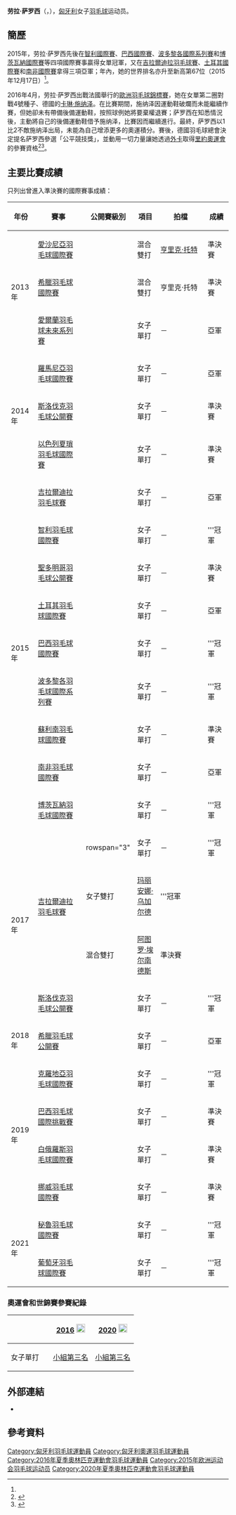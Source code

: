 {{noteTA|G1=Badminton}}
{{Infobox 羽球選手
| playername              = 劳拉·萨罗西<br/>{{lang|hu|Laura Sárosi}}
| image                   = 
| size                    = 
| caption                 = 
| birth_name              = 
| date_of_birth           = {{birth_date_and_age|1992|11|11}}<ref name="15Baku">{{cite web|title=Athletes - Hungary HUN - Laura Sarosi|url=http://www.baku2015.com/athletes/athlete=sarosi-laura-1022565/index.html?intcmp=athletes-hub|publisher=Baku 2015 European Games official website|access-date=2015-06-18|archive-url=https://web.archive.org/web/20150618123414/http://www.baku2015.com/athletes/athlete=sarosi-laura-1022565/index.html?intcmp=athletes-hub|archive-date=2015-06-18|dead-url=yes}}{{en}}</ref>
| place_of_birth          = {{HUN}}[[布达佩斯|布达佩斯]]<ref name="15Baku"/>
| height                  = {{height|m=1.67}}<ref name="15Baku"/>
| weight                  = {{weight|kg=57}}<ref name="15Baku"/>
| event                   = 女子單打、女子雙打、混合雙打
| country                 = {{HUN}}
| years_active            = 
| handedness              = 右手
| coach                   = [[Yasen_Borisov|Yasen Borisov]]<ref name="15Baku"/>
| highest_ranking         = 第67位（女單）
| date_of_highest_ranking = 2015年12月17日<ref name="highest_ranking">[http://bwfcontent.tournamentsoftware.com/ranking/player.aspx?id=11138&player=113900 BWF World Ranking - Ranking of Laura SAROSI (34899)]{{en}}</ref>
| current_ranking         = 第72位（女單）<br/>第185位（女雙-[[爱格妮思·科罗西|科罗西]]）<br/>第215位（混雙-[[克劳斯·盖尔盖伊|克劳斯]]）
| date_of_current_ranking = 2016年5月5日<ref>[http://bwfcontent.tournamentsoftware.com/ranking/category.aspx?id=11138&category=473 BWF World Ranking - BWF世界排名榜 (5/5/2016) - Women's singles]{{en}}</ref><ref>[http://bwfcontent.tournamentsoftware.com/ranking/category.aspx?id=11138&category=475 BWF World Ranking - BWF世界排名榜 (5/5/2016) - Women's doubles] {{Webarchive|url=https://archive.is/20160505121541/http://bwfcontent.tournamentsoftware.com/ranking/category.aspx?id=11138&category=475 |date=2016-05-05 }}{{en}}</ref><ref>[http://bwfcontent.tournamentsoftware.com/ranking/category.aspx?id=11138&category=476 BWF World Ranking - BWF世界排名榜 (5/5/2016) - Mixed doubles]{{en}}</ref>
| played                  = 104勝–70負（女單）<br/>10勝–21負（女雙）<br/>19勝–29負（混雙）
| titles                  = 
| bwf_profile             = F0873D0F-0F78-4B22-8C21-AC2085E043C4
| bwf_id                  = 34899
| updated                 = 2016年5月9日
}}
{{MedalTableTop}}
{{MedalSport | 女子[[羽毛球|羽毛球]]}}
{{MedalCountry | {{HUN}}}}
{{MedalBottom}}
'''劳拉·萨罗西'''（{{lang-hu|'''Laura Sárosi'''}}，{{bd|1992年|11月11日}}），[[匈牙利|匈牙利]]女子[[羽毛球|羽毛球]]运动员。

==簡歷==
2015年，劳拉·萨罗西先後在[[2015年智利羽毛球國際賽|智利國際賽]]、[[2015年巴西羽毛球國際賽|巴西國際賽]]、[[2015年波多黎各羽毛球國際系列賽|波多黎各國際系列賽]]和[[2015年博茨瓦納羽毛球國際賽|博茨瓦納國際賽]]等四項國際賽事贏得女單冠軍，又在[[2015年吉拉爾迪拉羽毛球賽|吉拉爾迪拉羽毛球賽]]、[[2015年土耳其羽毛球國際賽|土耳其國際賽]]和[[2015年南非羽毛球國際賽|南非國際賽]]拿得三項亞軍；年內，她的世界排名亦升至新高第67位（2015年12月17日）<ref name="highest_ranking"/>。

2016年4月，劳拉·萨罗西出戰法國舉行的[[2016年歐洲羽毛球錦標賽|歐洲羽毛球錦標賽]]，她在女單第二圈對戰4號種子、德國的[[卡琳·施纳泽|卡琳·施纳泽]]。在比賽期間，施纳泽因運動鞋破爛而未能繼續作賽，但她卻未有帶備後備運動鞋，按照球例她將要棄權退賽；萨罗西在知悉情況後，主動將自己的後備運動鞋借予施纳泽，比賽因而繼續進行。最終，萨罗西以1比2不敵施纳泽出局，未能為自己增添更多的奧運積分。賽後，德國羽毛球總會決定提名萨罗西參選「公平競技獎」，並動用一切力量讓她透過[[外卡|外卡]]取得[[2016年夏季奧林匹克運動會|里約奧運會]]的參賽資格<ref>{{en}}{{cite news|title=Badminton Europe reporter Mark Phelan: badminton is the greatest sport on the planet|url=http://badmintonline.nl/nieuws/2016/04/badminton-europe-reporter-mark-phelan-badminton-is-the-greatest-sport-on-the-planet|agency=Badminton Bluffers|date=2016-04-29}}</ref><ref>{{en}}{{cite news|title=HUNGARIAN BADMINTON PLAYER GIVES FAIR PLAY A WHOLE NEW MEANING|url=http://hungarytoday.hu/news/hungarian-badminton-player-became-idol-meaning-fair-play-60731|agency=Hungary Today|date=2016-05-04}}</ref>。

==主要比賽成績==
只列出曾進入準決賽的國際賽事成績：
{| class=wikitable style="text-align:center; font-size:small;" 
!width="50"|年份
!width="180"|賽事
!width="80"|公開賽級別
!width="60"|項目
!width="160"|拍檔
!width="50"|成績
|-
!rowspan="3"|2013年
|[[2013年愛沙尼亞羽毛球國際賽|愛沙尼亞羽毛球國際賽]]
|{{BWFIS}}
|混合雙打
|[[亨里克·托特|亨里克·托特]]
|bgcolor="#b8860b"|準決賽
|-
|[[2013年希臘羽毛球國際賽|希臘羽毛球國際賽]]
|{{BWFIS}}
|混合雙打
|亨里克·托特
|bgcolor="#b8860b"|準決賽
|-
|[[2013年愛爾蘭羽毛球未來系列賽|愛爾蘭羽毛球未來系列賽]]
|{{BWFFS}}
|女子單打
|－
|bgcolor="silver"|亞軍
|-
!rowspan="3"|2014年
|[[2014年羅馬尼亞羽毛球國際賽|羅馬尼亞羽毛球國際賽]]
|{{BWFIS}}
|女子單打
|－
|bgcolor="silver"|亞軍
|-
|[[2014年斯洛伐克羽毛球公開賽|斯洛伐克羽毛球公開賽]]
|{{BWFFS}}
|女子單打
|－
|bgcolor="#b8860b"|準決賽
|-
|[[2014年以色列夏瑣羽毛球國際賽|以色列夏瑣羽毛球國際賽]]
|{{BWFIS}}
|女子單打
|－
|bgcolor="#b8860b"|準決賽
|-
!rowspan="9"|2015年
|[[2015年吉拉爾迪拉羽毛球賽|吉拉爾迪拉羽毛球賽]]
|{{BWFIS}}
|女子單打
|－
|bgcolor="silver"|亞軍
|-
|[[2015年智利羽毛球國際賽|智利羽毛球國際賽]]
|{{BWFIS}}
|女子單打
|－
|bgcolor="gold"|'''冠軍
|-
|[[2015年聖多明哥羽毛球公開賽|聖多明哥羽毛球公開賽]]
|{{BWFIS}}
|女子單打
|－
|bgcolor="#b8860b"|準決賽
|-
|[[2015年土耳其羽毛球國際賽|土耳其羽毛球國際賽]]
|{{BWFIS}}
|女子單打
|－
|bgcolor="silver"|亞軍
|-
|[[2015年巴西羽毛球國際賽|巴西羽毛球國際賽]]
|{{BWFIS}}
|女子單打
|－
|bgcolor="gold"|'''冠軍
|-
|[[2015年波多黎各羽毛球國際系列賽|波多黎各羽毛球國際系列賽]]
|{{BWFIS}}
|女子單打
|－
|bgcolor="gold"|'''冠軍
|-
|[[2015年蘇利南羽毛球國際賽|蘇利南羽毛球國際賽]]
|{{BWFIS}}
|女子單打
|－
|bgcolor="#b8860b"|準決賽
|-
|[[2015年南非羽毛球國際賽|南非羽毛球國際賽]]
|{{BWFIS}}
|女子單打
|－
|bgcolor="silver"|亞軍
|-
|[[2015年博茨瓦納羽毛球國際賽|博茨瓦納羽毛球國際賽]]
|{{BWFIS}}
|女子單打
|－
|bgcolor="gold"|'''冠軍
|-
!rowspan="4"|2017年
|rowspan="3"|[[2017年吉拉爾迪拉羽毛球賽|吉拉爾迪拉羽毛球賽]]
|rowspan="3" {{BWFIS}}
|女子單打
|－
|bgcolor="gold"|'''冠軍
|-
|女子雙打
|{{flagicon|MEX}} [[玛丽安娜·乌加尔德|玛丽安娜·乌加尔德]]
|bgcolor="gold"|'''冠軍
|-
|混合雙打
|{{flagicon|MEX}} [[阿图罗·埃尔南德斯|阿图罗·埃尔南德斯]]
|bgcolor="#b8860b"|準決賽
|-
|[[2017年斯洛伐克羽毛球公開賽|斯洛伐克羽毛球公開賽]]
|{{BWFFS}}
|女子單打
|－
|bgcolor="gold"|'''冠軍
|-
!rowspan="1"|2018年
|[[2018年希臘羽毛球公開賽|希臘羽毛球公開賽]]
|{{BWFIS}}
|女子單打
|－
|bgcolor="silver"|亞軍
|-
!rowspan="4"|2019年
|[[2019年克羅地亞羽毛球國際賽|克羅地亞羽毛球國際賽]]
|{{BWFFS}}
|女子單打
|－
|bgcolor="gold"|'''冠軍
|-
|[[2019年巴西羽毛球國際挑戰賽|巴西羽毛球國際挑戰賽]]
|{{BWFIC}}
|女子單打
|－
|bgcolor="#b8860b"|準決賽
|-
|[[2019年白俄羅斯羽毛球國際賽|白俄羅斯羽毛球國際賽]]
|{{BWFIS}}
|女子單打
|－
|bgcolor="#b8860b"|準決賽
|-
|[[2019年挪威羽毛球國際賽|挪威羽毛球國際賽]]
|{{BWFIS}}
|女子單打
|－
|bgcolor="#b8860b"|準決賽
|-
!rowspan="2"|2021年
|[[2021年秘魯羽毛球國際賽|秘魯羽毛球國際賽]]
|{{BWFIS}}
|女子單打
|－
|bgcolor="gold"|'''冠軍
|-
|[[2021年葡萄牙羽毛球國際賽|葡萄牙羽毛球國際賽]]
|{{BWFIS}}
|女子單打
|－
|bgcolor="gold"|'''冠軍
|}
{{BWF賽事級別索引}}

===奧運會和世錦賽參賽紀錄===
{| class=wikitable style="text-align:center; font-size:small;" 
!
!width="80"|[[2016年夏季奧林匹克運動會羽毛球比賽|2016]] [[File:Olympic_rings_without_rims.svg|20px]]
!width="80"|[[2020年夏季奧林匹克運動會羽毛球比賽|2020]] [[File:Olympic_rings_without_rims.svg|20px]]
|-
!width="80"|女子單打
|[[2016年夏季奧林匹克運動會羽毛球女子單打比賽|小組第三名]]
|[[2020年夏季奧林匹克運動會羽毛球女子單打比賽|小組第三名]]
|}

==外部連結==
*{{Instagram|laurasarosi}}

==參考資料==
{{Reflist}}

{{DEFAULTSORT:Sárosi, Laura}}
[[Category:匈牙利羽毛球運動員|Category:匈牙利羽毛球運動員]]
[[Category:匈牙利奧運羽毛球運動員|Category:匈牙利奧運羽毛球運動員]]
[[Category:2016年夏季奧林匹克運動會羽毛球運動員|Category:2016年夏季奧林匹克運動會羽毛球運動員]]
[[Category:2015年欧洲运动会羽毛球运动员|Category:2015年欧洲运动会羽毛球运动员]]
[[Category:2020年夏季奧林匹克運動會羽毛球運動員|Category:2020年夏季奧林匹克運動會羽毛球運動員]]